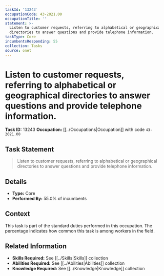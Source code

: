 ```yaml
---
taskId: '13243'
occupationCode: 43-2021.00
occupationTitle: ''
statement: >-
  Listen to customer requests, referring to alphabetical or geographical
  directories to answer questions and provide telephone information.
taskType: Core
incumbentsResponding: 55
collection: Tasks
source: onet
---
```

# Listen to customer requests, referring to alphabetical or geographical directories to answer questions and provide telephone information.

**Task ID:** 13243
**Occupation:** [[../Occupations|Occupation]] with code `43-2021.00`

## Task Statement

> Listen to customer requests, referring to alphabetical or geographical directories to answer questions and provide telephone information.

## Details

- **Type:** Core
- **Performed By:** 55.0% of incumbents

## Context

This task is part of the standard duties performed in this occupation. The percentage indicates how common this task is among workers in the field.

## Related Information

- **Skills Required:** See [[../Skills|Skills]] collection
- **Abilities Required:** See [[../Abilities|Abilities]] collection
- **Knowledge Required:** See [[../Knowledge|Knowledge]] collection
